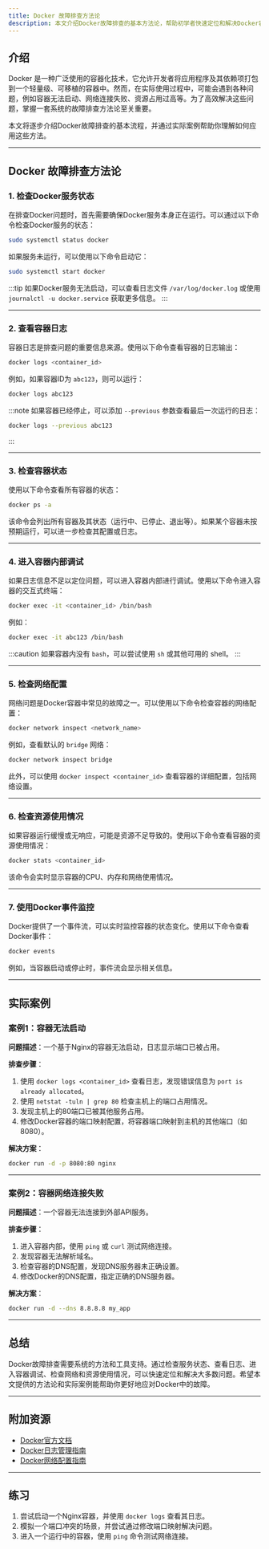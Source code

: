 ```yaml
---
title: Docker 故障排查方法论
description: 本文介绍Docker故障排查的基本方法论，帮助初学者快速定位和解决Docker容器中的常见问题。
---
```


## 介绍

Docker 是一种广泛使用的容器化技术，它允许开发者将应用程序及其依赖项打包到一个轻量级、可移植的容器中。然而，在实际使用过程中，可能会遇到各种问题，例如容器无法启动、网络连接失败、资源占用过高等。为了高效解决这些问题，掌握一套系统的故障排查方法论至关重要。

本文将逐步介绍Docker故障排查的基本流程，并通过实际案例帮助你理解如何应用这些方法。

---

## Docker 故障排查方法论

### 1. 检查Docker服务状态

在排查Docker问题时，首先需要确保Docker服务本身正在运行。可以通过以下命令检查Docker服务的状态：

```bash
sudo systemctl status docker
```

如果服务未运行，可以使用以下命令启动它：

```bash
sudo systemctl start docker
```

:::tip
如果Docker服务无法启动，可以查看日志文件 `/var/log/docker.log` 或使用 `journalctl -u docker.service` 获取更多信息。
:::

---

### 2. 查看容器日志

容器日志是排查问题的重要信息来源。使用以下命令查看容器的日志输出：

```bash
docker logs <container_id>
```

例如，如果容器ID为 `abc123`，则可以运行：

```bash
docker logs abc123
```

:::note
如果容器已经停止，可以添加 `--previous` 参数查看最后一次运行的日志：

```bash
docker logs --previous abc123
```
:::

---

### 3. 检查容器状态

使用以下命令查看所有容器的状态：

```bash
docker ps -a
```

该命令会列出所有容器及其状态（运行中、已停止、退出等）。如果某个容器未按预期运行，可以进一步检查其配置或日志。

---

### 4. 进入容器内部调试

如果日志信息不足以定位问题，可以进入容器内部进行调试。使用以下命令进入容器的交互式终端：

```bash
docker exec -it <container_id> /bin/bash
```

例如：

```bash
docker exec -it abc123 /bin/bash
```

:::caution
如果容器内没有 `bash`，可以尝试使用 `sh` 或其他可用的 shell。
:::

---

### 5. 检查网络配置

网络问题是Docker容器中常见的故障之一。可以使用以下命令检查容器的网络配置：

```bash
docker network inspect <network_name>
```

例如，查看默认的 `bridge` 网络：

```bash
docker network inspect bridge
```

此外，可以使用 `docker inspect <container_id>` 查看容器的详细配置，包括网络设置。

---

### 6. 检查资源使用情况

如果容器运行缓慢或无响应，可能是资源不足导致的。使用以下命令查看容器的资源使用情况：

```bash
docker stats <container_id>
```

该命令会实时显示容器的CPU、内存和网络使用情况。

---

### 7. 使用Docker事件监控

Docker提供了一个事件流，可以实时监控容器的状态变化。使用以下命令查看Docker事件：

```bash
docker events
```

例如，当容器启动或停止时，事件流会显示相关信息。

---

## 实际案例

### 案例1：容器无法启动

**问题描述**：一个基于Nginx的容器无法启动，日志显示端口已被占用。

**排查步骤**：
1. 使用 `docker logs <container_id>` 查看日志，发现错误信息为 `port is already allocated`。
2. 使用 `netstat -tuln | grep 80` 检查主机上的端口占用情况。
3. 发现主机上的80端口已被其他服务占用。
4. 修改Docker容器的端口映射配置，将容器端口映射到主机的其他端口（如8080）。

**解决方案**：
```bash
docker run -d -p 8080:80 nginx
```

---

### 案例2：容器网络连接失败

**问题描述**：一个容器无法连接到外部API服务。

**排查步骤**：
1. 进入容器内部，使用 `ping` 或 `curl` 测试网络连接。
2. 发现容器无法解析域名。
3. 检查容器的DNS配置，发现DNS服务器未正确设置。
4. 修改Docker的DNS配置，指定正确的DNS服务器。

**解决方案**：
```bash
docker run -d --dns 8.8.8.8 my_app
```

---

## 总结

Docker故障排查需要系统的方法和工具支持。通过检查服务状态、查看日志、进入容器调试、检查网络和资源使用情况，可以快速定位和解决大多数问题。希望本文提供的方法论和实际案例能帮助你更好地应对Docker中的故障。

---

## 附加资源

- [Docker官方文档](https://docs.docker.com/)
- [Docker日志管理指南](https://docs.docker.com/config/containers/logging/)
- [Docker网络配置指南](https://docs.docker.com/network/)

---

## 练习

1. 尝试启动一个Nginx容器，并使用 `docker logs` 查看其日志。
2. 模拟一个端口冲突的场景，并尝试通过修改端口映射解决问题。
3. 进入一个运行中的容器，使用 `ping` 命令测试网络连接。